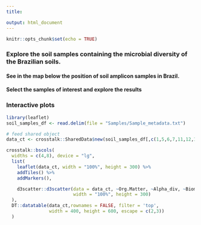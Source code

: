 ---
title: 

output: html_document
---

```{r setup, include=FALSE}
knitr::opts_chunk$set(echo = TRUE)
```
### Explore the soil samples containing the microbial diversity of the Brazilian soils.
 
#### See in the map below the position of soil amplicon samples in Brazil. 
#### Select the samples of interest and explore the results
<!-- ## Filterable table -->
<!-- ```{r, echo=FALSE} -->
<!-- soil_samples_df <- read.delim(file = "Samples/Sample_metadata.txt") -->
<!-- DT::datatable(soil_samples_df) -->
<!-- ``` -->

### Interactive plots
```{r, echo=FALSE, message = FALSE, warning = FALSE}
library(leaflet)
soil_samples_df <- read.delim(file = "Samples/Sample_metadata.txt")

# feed shared object
data_ct <- crosstalk::SharedData$new(soil_samples_df[,c(1,5,6,7,11,12,13)])

crosstalk::bscols(
  widths = c(4,8), device = "lg",
  list(
    leaflet(data_ct, width = "100%", height = 300) %>%
    addTiles() %>%
    addMarkers(),

    d3scatter::d3scatter(data = data_ct, ~Org.Matter, ~Alpha_div, ~Biome,
                         width = "100%", height = 300)
  ),
  DT::datatable(data_ct,rownames = FALSE, filter = 'top',
                width = 400, height = 600, escape = c(2,3))
  )
```
